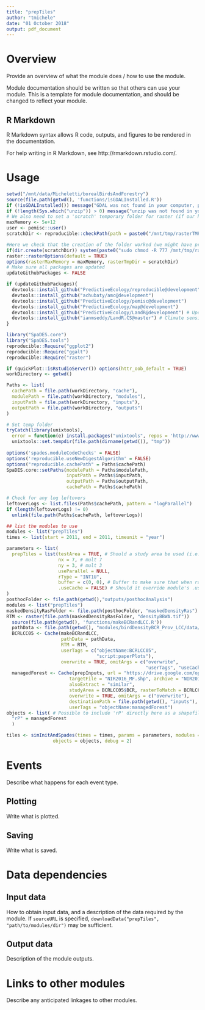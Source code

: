 ```yaml
---
title: "prepTiles"
author: "tmichele"
date: "01 October 2018"
output: pdf_document
---
```


# Overview

Provide an overview of what the module does / how to use the module.

Module documentation should be written so that others can use your module.
This is a template for module documentation, and should be changed to reflect your module.

## R Markdown

R Markdown syntax allows R code, outputs, and figures to be rendered in the documentation.

For help writing in R Markdown, see http://rmarkdown.rstudio.com/.

# Usage

```r
setwd("/mnt/data/Micheletti/borealBirdsAndForestry")
source(file.path(getwd(), 'functions/isGDALInstalled.R'))
if (!isGDALInstalled()) message("GDAL was not found in your computer, please make sure you install it before running these modules.")
if (!length(Sys.which("unzip")) > 0) message("unzip was not found in your computer, please make sure you install it before running these modules.")
# We also need to set a 'scratch' temporary folder for raster (if our home folder doesn't have enough space)
maxMemory <- 5e+12
user <- pemisc::user()
scratchDir <- reproducible::checkPath(path = paste0("/mnt/tmp/rasterTMP/", user), create = TRUE)

#Here we check that the creation of the folder worked (we might have problems with writting access, only tested with my own user)
if(dir.create(scratchDir)) system(paste0("sudo chmod -R 777 /mnt/tmp/rasterTMP"), wait = TRUE) 
raster::rasterOptions(default = TRUE)
options(rasterMaxMemory = maxMemory, rasterTmpDir = scratchDir)
# Make sure all packages are updated
updateGithubPackages <- FALSE

if (updateGithubPackages){
  devtools::install_github("PredictiveEcology/reproducible@development")
  devtools::install_github("achubaty/amc@development")
  devtools::install_github("PredictiveEcology/pemisc@development")
  devtools::install_github("PredictiveEcology/map@development")
  devtools::install_github("PredictiveEcology/LandR@development") # Updates SpaDES.tools and SpaDES.core quickPlot
  devtools::install_github("ianmseddy/LandR.CS@master") # Climate sensitivity in LandR
}

library("SpaDES.core")
library("SpaDES.tools")
reproducible::Require("ggplot2")
reproducible::Require("ggalt")
reproducible::Require("raster")

if (quickPlot::isRstudioServer()) options(httr_oob_default = TRUE)
workDirectory <- getwd()

Paths <- list(
  cachePath = file.path(workDirectory, "cache"),
  modulePath = file.path(workDirectory, "modules"),
  inputPath = file.path(workDirectory, "inputs"),
  outputPath = file.path(workDirectory, "outputs")
)

# Set temp folder
tryCatch(library(unixtools),
  error = function(e) install.packages("unixtools", repos = 'http://www.rforge.net/'))
  unixtools::set.tempdir(file.path(dirname(getwd()), "tmp"))
  
options('spades.moduleCodeChecks' = FALSE)
options('reproducible.useNewDigestAlgorithm' = FALSE)
options("reproducible.cachePath" = Paths$cachePath)
SpaDES.core::setPaths(modulePath = Paths$modulePath, 
                      inputPath = Paths$inputPath, 
                      outputPath = Paths$outputPath, 
                      cachePath = Paths$cachePath)

# Check for any log leftovers
leftoverLogs <- list.files(Paths$cachePath, pattern = "logParallel")
if (length(leftoverLogs) != 0)
  unlink(file.path(Paths$cachePath, leftoverLogs))

## list the modules to use
modules <- list("prepTiles")
times <- list(start = 2011, end = 2011, timeunit = "year")

parameters <- list(
  prepTiles = list(testArea = TRUE, # Should a study area be used (i.e. boreal)?
                   nx = 7, # mult 7
                   ny = 3, # mult 3
                   useParallel = NULL,
                   rType = "INT1U",
                   buffer = c(0, 0), # Buffer to make sure that when rasters are slip, they won't have edge effects
                   .useCache = FALSE) # Should it override module's .useCache?
)
posthocFolder <- file.path(getwd(),"outputs/posthocAnalysis")
modules <- list("prepTiles")
maskedDensityRasFolder <- file.path(posthocFolder, "maskedDensityRas")
RTM <- raster(file.path(maskedDensityRasFolder, "densityBBWA.tif"))
  source(file.path(getwd(), 'functions/makeBCRandLCC.R'))
  pathData <- file.path(getwd(), "modules/birdDensityBCR_Prov_LCC/data/")
  BCRLCC05 <- Cache(makeBCRandLCC, 
                    pathData = pathData,
                    RTM = RTM,
                    userTags = c("objectName:BCRLCC05",
                                 "script:paperPlots"), 
                    overwrite = TRUE, omitArgs = c("overwrite", 
                                                   "userTags", "useCache"))
  managedForest <- Cache(prepInputs, url = "https://drive.google.com/open?id=1tgqn8FajD1iSj0aECONGhFzwInau0-q8",
                       targetFile = "NIR2016_MF.shp", archive = "NIR2016_MF.zip",
                       alsoExtract = "similar",
                       studyArea = BCRLCC05$BCR, rasterToMatch = BCRLCC05$LCC05, 
                       overwrite = TRUE, omitArgs = c("overwrite"),
                       destinationPath = file.path(getwd(), "inputs"), 
                       userTags = "objectName:managedForest")
objects <- list( # Possible to include 'rP' directly here as a shapefile!
  "rP" = managedForest
  )

tiles <- simInitAndSpades(times = times, params = parameters, modules = modules,
                 objects = objects, debug = 2)
```

# Events

Describe what happens for each event type.

## Plotting

Write what is plotted.

## Saving

Write what is saved.

# Data dependencies

## Input data

How to obtain input data, and a description of the data required by the module.
If `sourceURL` is specified, `downloadData("prepTiles", "path/to/modules/dir")` may be sufficient.

## Output data

Description of the module outputs.

# Links to other modules

Describe any anticipated linkages to other modules.

